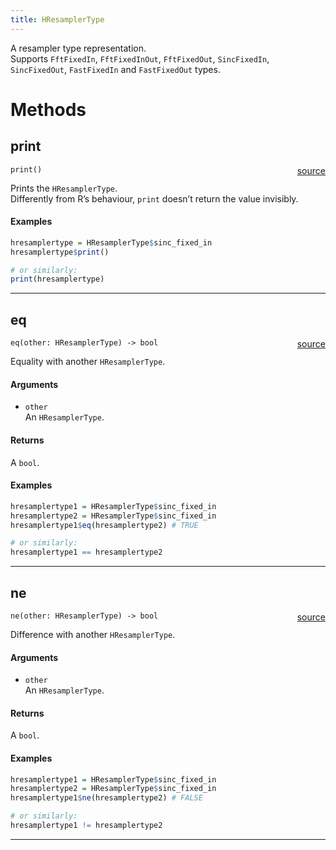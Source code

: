 ```yaml
---
title: HResamplerType
---
```


A resampler type representation. \
Supports `FftFixedIn`, `FftFixedInOut`, `FftFixedOut`, `SincFixedIn`, `SincFixedOut`,
`FastFixedIn` and `FastFixedOut` types. \

# Methods

## print

`print()` <span style="float: right;"> [source](https://github.com/daniellga/harmonium/tree/master/r-harmonium/src/rust/src/hresamplertype.rs#L45) </span> \

Prints the `HResamplerType`. \
Differently from R's behaviour, `print` doesn't return the value invisibly. \

#### Examples

```r
hresamplertype = HResamplerType$sinc_fixed_in
hresamplertype$print()

# or similarly:
print(hresamplertype)
```

_________

## eq

`eq(other: HResamplerType) -> bool` <span style="float: right;"> [source](https://github.com/daniellga/harmonium/tree/master/r-harmonium/src/rust/src/hresamplertype.rs#L79) </span> \

Equality with another `HResamplerType`.

#### Arguments

* `other` \
An `HResamplerType`. \

#### Returns

A `bool`.

#### Examples

```r
hresamplertype1 = HResamplerType$sinc_fixed_in
hresamplertype2 = HResamplerType$sinc_fixed_in
hresamplertype1$eq(hresamplertype2) # TRUE

# or similarly:
hresamplertype1 == hresamplertype2
```

_________

## ne

`ne(other: HResamplerType) -> bool` <span style="float: right;"> [source](https://github.com/daniellga/harmonium/tree/master/r-harmonium/src/rust/src/hresamplertype.rs#L114) </span> \

Difference with another `HResamplerType`.

#### Arguments

* `other` \
An `HResamplerType`. \

#### Returns

A `bool`.

#### Examples

```r
hresamplertype1 = HResamplerType$sinc_fixed_in
hresamplertype2 = HResamplerType$sinc_fixed_in
hresamplertype1$ne(hresamplertype2) # FALSE

# or similarly:
hresamplertype1 != hresamplertype2
```

_________
